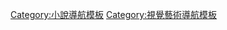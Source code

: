 {{Navbox
 | name = 无字小说
 | title = [[无字小说]]
 | state = {{{state|autocollapse}}}
 | bodyclass = hlist

 | group1 = [[法朗士·麦绥莱勒]]
 | list1 =
* 《[[一个人的受难]]》
* 《[[激情之旅]]》
* 《[[太阳 (无字小说)|太阳]]》
* 《[[理念 (无字小说)|理念]]》
* 《[[无字故事]]》
* 《[[城市 (无字小说)|城市]]》

 | group2 = {{link-en|林德·沃德|Lynd Ward}}
 | list2 =
* 《[[上帝之人]]》
* 《[[狂人之鼓]]》
* 《[[野外朝聖]]》
* 《[[百萬年序幕]]》
* 《[[無言之歌]]》
* 《{{link-en|眩暈 (無字小說)|Vertigo (wordless novel)|眩暈}}》

 | group3 = 其他
 | list3 =
* 《[[命運 (無字小說)|命運]]》
* 《{{link-en|他做錯了她|He Done Her Wrong}}》
* 《[[南方十字 (无字小说)|南方十字]]》
* 《{{link-fr|一周的善意|Une semaine de bonté}}》
* 《{{link-en|康拉德·布萊克的生平和時代|The Life and Times of Conrad Black}}》

}}<noinclude>
[[Category:小說導航模板]]
[[Category:視覺藝術導航模板]]
</noinclude>